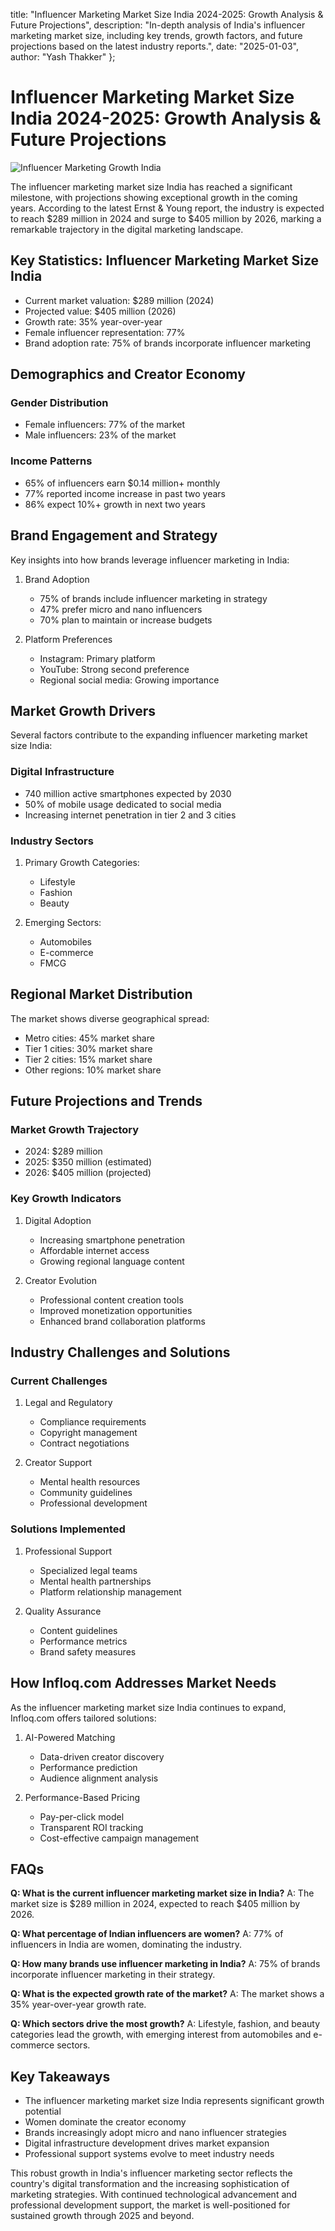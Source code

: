   title: "Influencer Marketing Market Size India 2024-2025: Growth Analysis & Future Projections",
  description: "In-depth analysis of India's influencer marketing market size, including key trends, growth factors, and future projections based on the latest industry reports.",
  date: "2025-01-03",
  author: "Yash Thakker"
};

# Influencer Marketing Market Size India 2024-2025: Growth Analysis & Future Projections

![Influencer Marketing Growth India](/images/blog-posts/influencer-marketing-market-size-india-2025.jpeg)

The influencer marketing market size India has reached a significant milestone, with projections showing exceptional growth in the coming years. According to the latest Ernst & Young report, the industry is expected to reach $289 million in 2024 and surge to $405 million by 2026, marking a remarkable trajectory in the digital marketing landscape.

## Key Statistics: Influencer Marketing Market Size India

- Current market valuation: $289 million (2024)
- Projected value: $405 million (2026)
- Growth rate: 35% year-over-year
- Female influencer representation: 77%
- Brand adoption rate: 75% of brands incorporate influencer marketing

## Demographics and Creator Economy

### Gender Distribution
- Female influencers: 77% of the market
- Male influencers: 23% of the market

### Income Patterns
- 65% of influencers earn $0.14 million+ monthly
- 77% reported income increase in past two years
- 86% expect 10%+ growth in next two years

## Brand Engagement and Strategy

Key insights into how brands leverage influencer marketing in India:

1. Brand Adoption
   - 75% of brands include influencer marketing in strategy
   - 47% prefer micro and nano influencers
   - 70% plan to maintain or increase budgets

2. Platform Preferences
   - Instagram: Primary platform
   - YouTube: Strong second preference
   - Regional social media: Growing importance

## Market Growth Drivers

Several factors contribute to the expanding influencer marketing market size India:

### Digital Infrastructure
- 740 million active smartphones expected by 2030
- 50% of mobile usage dedicated to social media
- Increasing internet penetration in tier 2 and 3 cities

### Industry Sectors
1. Primary Growth Categories:
   - Lifestyle
   - Fashion
   - Beauty
   
2. Emerging Sectors:
   - Automobiles
   - E-commerce
   - FMCG

## Regional Market Distribution

The market shows diverse geographical spread:

- Metro cities: 45% market share
- Tier 1 cities: 30% market share
- Tier 2 cities: 15% market share
- Other regions: 10% market share

## Future Projections and Trends

### Market Growth Trajectory
- 2024: $289 million
- 2025: $350 million (estimated)
- 2026: $405 million (projected)

### Key Growth Indicators
1. Digital Adoption
   - Increasing smartphone penetration
   - Affordable internet access
   - Growing regional language content

2. Creator Evolution
   - Professional content creation tools
   - Improved monetization opportunities
   - Enhanced brand collaboration platforms

## Industry Challenges and Solutions

### Current Challenges
1. Legal and Regulatory
   - Compliance requirements
   - Copyright management
   - Contract negotiations

2. Creator Support
   - Mental health resources
   - Community guidelines
   - Professional development

### Solutions Implemented
1. Professional Support
   - Specialized legal teams
   - Mental health partnerships
   - Platform relationship management

2. Quality Assurance
   - Content guidelines
   - Performance metrics
   - Brand safety measures

## How Infloq.com Addresses Market Needs

As the influencer marketing market size India continues to expand, Infloq.com offers tailored solutions:

1. AI-Powered Matching
   - Data-driven creator discovery
   - Performance prediction
   - Audience alignment analysis

2. Performance-Based Pricing
   - Pay-per-click model
   - Transparent ROI tracking
   - Cost-effective campaign management

## FAQs

**Q: What is the current influencer marketing market size in India?**
A: The market size is $289 million in 2024, expected to reach $405 million by 2026.

**Q: What percentage of Indian influencers are women?**
A: 77% of influencers in India are women, dominating the industry.

**Q: How many brands use influencer marketing in India?**
A: 75% of brands incorporate influencer marketing in their strategy.

**Q: What is the expected growth rate of the market?**
A: The market shows a 35% year-over-year growth rate.

**Q: Which sectors drive the most growth?**
A: Lifestyle, fashion, and beauty categories lead the growth, with emerging interest from automobiles and e-commerce sectors.

## Key Takeaways

- The influencer marketing market size India represents significant growth potential
- Women dominate the creator economy
- Brands increasingly adopt micro and nano influencer strategies
- Digital infrastructure development drives market expansion
- Professional support systems evolve to meet industry needs

This robust growth in India's influencer marketing sector reflects the country's digital transformation and the increasing sophistication of marketing strategies. With continued technological advancement and professional development support, the market is well-positioned for sustained growth through 2025 and beyond.